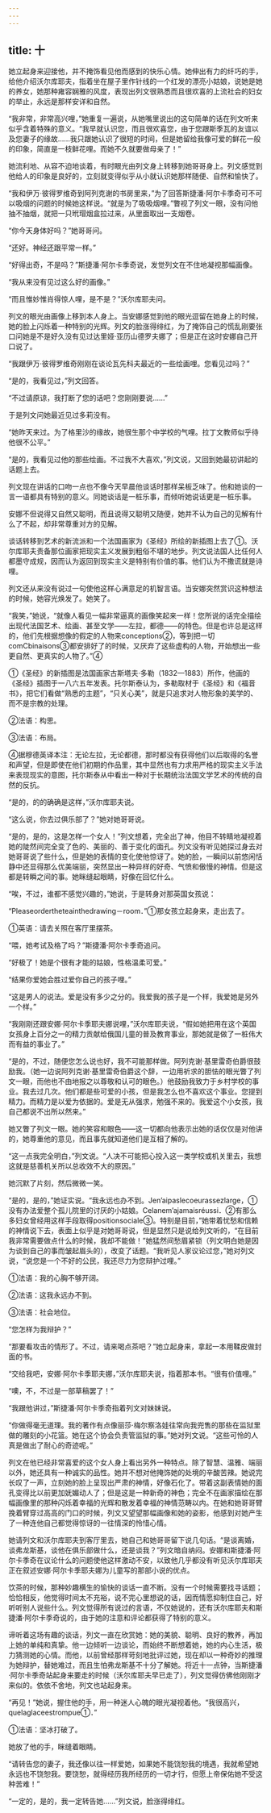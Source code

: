```yaml
---
---
---
```

title: 十
---



她立起身来迎接他，并不掩饰看见他而感到的快乐心情。她伸出有力的纤巧的手，给他介绍沃尔库耶夫，指着坐在屋子里作针线的一个红发的漂亮小姑娘，说她是她的养女，她那种雍容娴雅的风度，表现出列文很熟悉而且很欢喜的上流社会的妇女的举止，永远是那样安详和自然。

“我非常，非常高兴哩，”她重复一遍说，从她嘴里说出的这句简单的话在列文听来似乎含着特殊的意义。“我早就认识您，而且很欢喜您，由于您跟斯季瓦的友谊以及您妻子的缘故……我只跟她认识了很短的时间，但是她留给我像可爱的鲜花一般的印象，简直是一枝鲜花哩。而她不久就要做母亲了！”

她流利地、从容不迫地谈着，有时眼光由列文身上转移到她哥哥身上。列文感觉到他给人的印象是良好的，立刻就变得似乎从小就认识她那样随便、自然和愉快了。

“我和伊万·彼得罗维奇到阿列克谢的书房里来，”为了回答斯捷潘·阿尔卡季奇可不可以吸烟的问题的时候她这样说。“就是为了吸吸烟哩。”瞥视了列文一眼，没有问他抽不抽烟，就把一只玳瑁烟盒拉过来，从里面取出一支烟卷。

“你今天身体好吗？”她哥哥问。

“还好。神经还跟平常一样。”

“好得出奇，不是吗？”斯捷潘·阿尔卡季奇说，发觉列文在不住地凝视那幅画像。

“我从来没有见过这么好的画像。”

“而且惟妙惟肖得惊人哩，是不是？”沃尔库耶夫问。

列文的眼光由画像上移到本人身上。当安娜感觉到他的眼光逗留在她身上的时候，她的脸上闪烁着一种特别的光辉。列文的脸涨得绯红，为了掩饰自己的慌乱刚要张口问她是不是好久没有见过达里娅·亚历山德罗夫娜了；但是正在这时安娜自己开口说了。

“我跟伊万·彼得罗维奇刚刚在谈论瓦先科夫最近的一些绘画哩。您看见过吗？”

“是的，我看见过，”列文回答。

“不过请原谅，我打断了您的话吧？您刚刚要说……”

于是列文问她最近见过多莉没有。

“她昨天来过。为了格里沙的缘故，她很生那个中学校的气哩。拉丁文教师似乎待他很不公平。”

“是的，我看见过他的那些绘画。不过我不大喜欢，”列文说，又回到她最初讲起的话题上去。

列文现在讲话的口吻一点也不像今天早晨他谈话时那样呆板乏味了。他和她谈的一言一语都具有特别的意义。同她谈话是一桩乐事，而倾听她说话更是一桩乐事。

安娜不但说得又自然又聪明，而且说得又聪明又随便，她并不认为自己的见解有什么了不起，却非常尊重对方的见解。

谈话转移到艺术的新流派和一个法国画家为《圣经》所绘的新插图上去了①。沃尔库耶夫责备那位画家把现实主义发展到粗俗不堪的地步。列文说法国人比任何人都墨守成规，因而认为返回到现实主义是特别有价值的事。他们认为不撒谎就是诗哩。

列文还从来没有说过一句使他这样心满意足的机智言语。当安娜突然赏识这种想法的时候，她容光焕发了。她笑了。

“我笑，”她说，“就像人看见一幅非常逼真的画像笑起来一样！您所说的话完全描绘出现代法国艺术、绘画、甚至文学——左拉，都德——的特色。但是也许总是这样的，他们先根据想像的假定的人物来conceptions②，等到把一切comCbinaisons③都安排好了的时候，又厌弃了这些虚构的人物，开始想出一些更自然、更真实的人物了。”④



①《圣经》的新插图是法国画家古斯塔夫·多勒（1832—1883）所作，他画的《圣经》插图于一八六五年发表。托尔斯泰认为，多勒取材于《圣经》和《福音书》，把它们看做“熟悉的主题”，“只关心美”，就是只追求对人物形象的美学的、而不是宗教的处理。

②法语：构思。

③法语：布局。

④据穆德英译本注：无论左拉，无论都德，那时都没有获得他们以后取得的名誉和声望，但是即使在他们初期的作品里，其中显然也有力求用严格的现实主义手法来表现现实的意图，托尔斯泰从中看出一种对于长期统治法国文学艺术的传统的自然的反抗。

“是的，的的确确是这样，”沃尔库耶夫说。

“这么说，你去过俱乐部了？”她对她哥哥说。

“是的，是的，这是怎样一个女人！”列文想着，完全出了神，他目不转睛地凝视着她的陡然间完全变了色的、美丽的、善于变化的面孔。列文没有听见她探过身去对她哥哥说了些什么，但是她的表情的变化使他惊讶了。她的脸，一瞬间以前悠闲恬静中还显得那么优美端丽，突然显出一种异样的好奇、气愤和傲慢的神情。但是这都是转瞬之间的事。她眯缝起眼睛，好像在回忆什么。

“唉，不过，谁都不感觉兴趣的，”她说，于是转身对那英国女孩说：

“Pleaseordertheteainthedrawing－room．”①那女孩立起身来，走出去了。



①英语：请去关照在客厅里摆茶。

“喂，她考试及格了吗？”斯捷潘·阿尔卡季奇追问。

“好极了！她是个很有才能的姑娘，性格温柔可爱。”

“结果你爱她会胜过爱你自己的孩子哩。”

“这是男人的说法。爱是没有多少之分的。我爱我的孩子是一个样，我爱她是另外一个样。”

“我刚刚还跟安娜·阿尔卡季耶夫娜说哩，”沃尔库耶夫说，“假如她把用在这个英国女孩身上百分之一的精力贡献给俄国儿童的普及教育事业，那她就是做了一桩伟大而有益的事业了。”

“是的，不过，随便您怎么说也好，我不可能那样做。阿列克谢·基里雷奇伯爵很鼓励我。（她一边说阿列克谢·基里雷奇伯爵这个辞，一边用祈求的胆怯的眼光瞥了列文一眼，而他也不由地报之以尊敬和认可的眼色。）他鼓励我致力于乡村学校的事业。我去过几次。他们都是些可爱的小孩，但是我怎么也不喜欢这个事业。您提到精力。而精力是以爱为依据的。爱是无从强求，勉强不来的。我爱这个小女孩，我自己都说不出所以然来。”

她又瞥了列文一眼。她的笑容和眼色——这一切都向他表示出她的话仅仅是对他讲的，她尊重他的意见，而且事先就知道他们是互相了解的。

“这一点我完全明白，”列文说。“人决不可能把心投入这一类学校或机关里去，我想这就是慈善机关所以总收效不大的原因。”

她沉默了片刻，然后微微一笑。

“是的，是的，”她证实说。“我永远也办不到。Jen’aipaslecoeurassezlarge，①没有办法爱整个孤儿院里的讨厌的小姑娘。Celanem’ajamaisréussi．②有那么多妇女曾经用这样手段取得positionsociale③。特别是目前，”她带着忧愁和信赖的神情说下去，表面上似乎是对她哥哥说，但是显然只是说给列文听的，“在目前我非常需要做点什么的时候，我却不能做！”她猛然间愁眉紧锁（列文明白她是因为谈到自己的事而皱起眉头的），改变了话题。“我听见人家议论过您，”她对列文说，“说您是一个不好的公民，我还尽力为您辩护过哩。”



①法语：我的心胸不够开阔。

②法语：这我永远办不到。

③法语：社会地位。

“您怎样为我辩护？”

“那要看攻击的情形了。不过，请来喝点茶吧？”她立起身来，拿起一本用鞣皮做封面的书。

“交给我吧，安娜·阿尔卡季耶夫娜，”沃尔库耶夫说，指着那本书。“很有价值哩。”

“噢，不，不过是一部草稿罢了！”

“我跟他讲过，”斯捷潘·阿尔卡季奇指着列文对妹妹说。

“你做得毫无道理。我的著作有点像丽莎·梅尔察洛娃往常向我兜售的那些在监狱里做的雕刻的小花篮。她在这个协会负责管监狱的事。”她对列文说。“这些可怜的人真是做出了耐心的奇迹呢。”

列文在他已经非常喜爱的这个女人身上看出另外一种特点。除了智慧、温雅、端丽以外，她还具有一种诚实的品性。她并不想对他掩饰她的处境的辛酸苦辣。她说完长叹了一声，立刻她的脸上呈现出严肃的神情，好像石化了。带着这副表情她的面孔变得比以前更加妩媚动人了；但是这是一种新奇的神色；完全不在画家描绘在那幅画像里的那种闪烁着幸福的光辉和散发着幸福的神情范畴以内。在她和她哥哥臂挽着臂穿过高高的门口的时候，列文又望望那幅画像和她的姿影，他感到对她产生了一种连他自己都觉得惊讶的一往情深的怜惜心情。

她请列文和沃尔库耶夫到客厅里去，她自己和她哥哥留下说几句话。“是谈离婚，谈弗龙斯基，谈他在俱乐部做什么，还是谈我？”列文暗自纳闷。安娜和斯捷潘·阿尔卡季奇在议论什么的问题使他这样激动不安，以致他几乎都没有听见沃尔库耶夫正在叙述安娜·阿尔卡季耶夫娜为儿童写的那部小说的优点。

饮茶的时候，那种妙趣横生的愉快的谈话一直不断。没有一个时候需要找寻话题；恰恰相反，他觉得时间太不充裕，说不完心里想说的话，因而情愿抑制住自己，好听听别人说些什么。列文觉得所有说过的言语，不仅她说的，还有沃尔库耶夫和斯捷潘·阿尔卡季奇说的，由于她的注意和评论都获得了特别的意义。

谛听着这场有趣的谈话，列文一直在欣赏她：她的美貌、聪明、良好的教养，再加上她的单纯和真挚。他一边倾听一边谈论，而始终不断想着她，她的内心生活，极力猜测她的心情。而他，以前曾经那样苛刻地批评过她，现在却以一种奇妙的推理为她辩护，替她难过，而且生怕弗龙斯基不十分了解她。将近十一点钟，当斯捷潘·阿尔卡季奇站起身来要走的时候（沃尔库耶夫早已走了），列文觉得仿佛他刚刚才来似的。依依不舍地，列文也站起身来。

“再见！”她说，握住他的手，用一种迷人心魄的眼光凝视着他。“我很高兴，quelaglaceestrompue①．”



①法语：坚冰打破了。

她放了他的手，眯缝着眼睛。

“请转告您的妻子，我还像以往一样爱她，如果她不能饶恕我的境遇，我就希望她永远也不饶恕我。要饶恕，就得经历我所经历的一切才行，但愿上帝保佑她不受这种苦难！”

“一定的，是的，我一定转告她……”列文说，脸涨得绯红。
